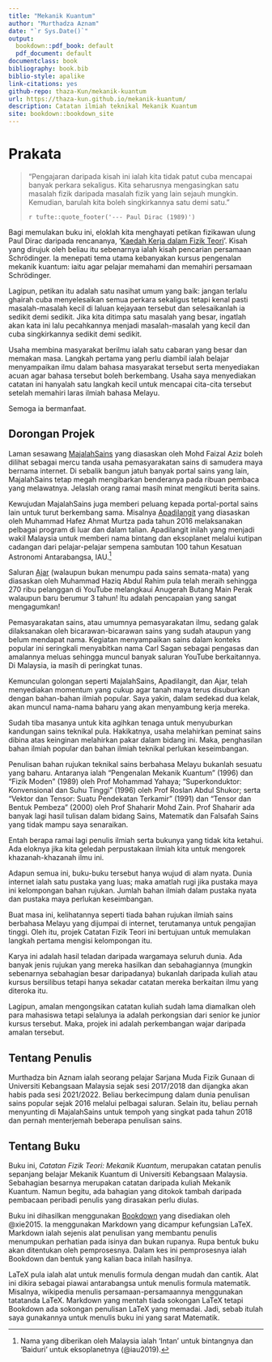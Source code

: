 ```yaml
--- 
title: "Mekanik Kuantum"
author: "Murthadza Aznam"
date: "`r Sys.Date()`"
output:
  bookdown::pdf_book: default
  pdf_document: default
documentclass: book
bibliography: book.bib
biblio-style: apalike
link-citations: yes
github-repo: thaza-Kun/mekanik-kuantum
url: https://thaza-kun.github.io/mekanik-kuantum/
description: Catatan ilmiah teknikal Mekanik Kuantum
site: bookdown::bookdown_site
---
```


# Prakata {-}

> "Pengajaran daripada kisah ini ialah kita tidak patut cuba mencapai banyak perkara sekaligus. Kita seharusnya mengasingkan satu masalah fizik daripada masalah fizik yang lain sejauh mungkin. Kemudian, barulah kita boleh singkirkannya satu demi satu."
>
>`r tufte::quote_footer('--- Paul Dirac (1989)')`

Bagi memulakan buku ini, eloklah kita menghayati petikan fizikawan ulung Paul Dirac daripada rencananya, '[Kaedah Kerja dalam Fizik Teori](https://fizikkini.com/kaedah-kerja-dalam-fizik-teori-bahagian-i/)'. Kisah yang dirujuk oleh beliau itu sebenarnya ialah kisah pencarian persamaan Schr&ouml;dinger. Ia menepati tema utama kebanyakan kursus pengenalan mekanik kuantum: iaitu agar pelajar memahami dan memahiri persamaan Schr&ouml;dinger.

Lagipun, petikan itu adalah satu nasihat umum yang baik: jangan terlalu ghairah cuba menyelesaikan semua perkara sekaligus tetapi kenal pasti masalah-masalah kecil di laluan kejayaan tersebut dan selesaikanlah ia sedikit demi sedikit. Jika kita ditimpa satu masalah yang besar, ingatlah akan kata ini lalu pecahkannya menjadi masalah-masalah yang kecil dan cuba singkirkannya sedikit demi sedikit.

Usaha membina masyarakat berilmu ialah satu cabaran yang besar dan memakan masa. Langkah pertama yang perlu diambil ialah belajar menyampaikan ilmu dalam bahasa masyarakat tersebut serta menyediakan acuan agar bahasa tersebut boleh berkembang. Usaha saya menyediakan catatan ini hanyalah satu langkah kecil untuk mencapai cita-cita tersebut setelah memahiri laras ilmiah bahasa Melayu.

Semoga ia bermanfaat.

## Dorongan Projek {-}

Laman sesawang [MajalahSains](www.majalahsains.com) yang diasaskan oleh Mohd Faizal Aziz boleh dilihat sebagai mercu tanda usaha pemasyarakatan sains di samudera maya bernama internet. Di sebalik bangun jatuh banyak portal sains yang lain, MajalahSains tetap megah mengibarkan benderanya pada ribuan pembaca yang melawatnya. Jelaslah orang ramai masih minat mengikuti berita sains.

Kewujudan MajalahSains juga memberi peluang kepada portal-portal sains lain untuk turut berkembang sama. Misalnya [Apadilangit](https://apadilangit.com/) yang diasaskan oleh Muhammad Hafez Ahmat Murtza pada tahun 2016 melaksanakan pelbagai program di luar dan dalam talian. Apadilangit inilah yang menjadi wakil Malaysia untuk memberi nama bintang dan eksoplanet melalui kutipan cadangan dari pelajar-pelajar sempena sambutan 100 tahun Kesatuan Astronomi Antarabangsa, IAU.^[Nama yang diberikan oleh Malaysia ialah 'Intan' untuk bintangnya dan 'Baiduri' untuk eksoplanetnya (@iau2019).]

Saluran [Ajar](https://www.youtube.com/c/AjarMalaysia) (walaupun bukan menumpu pada sains semata-mata) yang diasaskan oleh Muhammad Haziq Abdul Rahim pula telah meraih sehingga 270 ribu pelanggan di YouTube melangkaui Anugerah Butang Main Perak walaupun baru berumur 3 tahun! Itu adalah pencapaian yang sangat mengagumkan!

Pemasyarakatan sains, atau umumnya pemasyarakatan ilmu, sedang galak dilaksanakan oleh bicarawan-bicarawan sains yang sudah ataupun yang belum mendapat nama. Kegiatan menyampaikan sains dalam konteks popular ini seringkali menyabitkan nama Carl Sagan sebagai pengasas dan amalannya meluas sehingga muncul banyak saluran YouTube berkaitannya. Di Malaysia, ia masih di peringkat tunas.

Kemunculan golongan seperti MajalahSains, Apadilangit, dan Ajar, telah menyediakan momentum yang cukup agar tanah maya terus disuburkan dengan bahan-bahan ilmiah popular. Saya yakin, dalam sedekad dua kelak, akan muncul nama-nama baharu yang akan menyambung kerja mereka.

Sudah tiba masanya untuk kita agihkan tenaga untuk menyuburkan kandungan sains teknikal pula. Hakikatnya, usaha melahirkan peminat sains dibina atas keinginan melahirkan pakar dalam bidang ini. Maka, penghasilan bahan ilmiah popular dan bahan ilmiah teknikal perlukan keseimbangan.

Penulisan bahan rujukan teknikal sains berbahasa Melayu bukanlah sesuatu yang baharu. Antaranya ialah "Pengenalan Mekanik Kuantum" (1996) dan "Fizik Moden" (1989) oleh Prof Mohammad Yahaya; "Superkonduktor: Konvensional dan Suhu Tinggi" (1996) oleh Prof Roslan Abdul Shukor; serta "Vektor dan Tensor: Suatu Pendekatan Terkamir" (1991) dan "Tensor dan Bentuk Pembeza" (2000) oleh Prof Shaharir Mohd Zain. Prof Shaharir ada banyak lagi hasil tulisan dalam bidang Sains, Matematik dan Falsafah Sains yang tidak mampu saya senaraikan.

Entah berapa ramai lagi penulis ilmiah serta bukunya yang tidak kita ketahui. Ada eloknya jika kita geledah perpustakaan ilmiah kita untuk mengorek khazanah-khazanah ilmu ini.

Adapun semua ini, buku-buku tersebut hanya wujud di alam nyata. Dunia internet ialah satu pustaka yang luas; maka amatlah rugi jika pustaka maya ini kelompongan bahan rujukan. Jumlah bahan ilmiah dalam pustaka nyata dan pustaka maya perlukan keseimbangan.

Buat masa ini, kelihatannya seperti tiada bahan rujukan ilmiah sains berbahasa Melayu yang dijumpai di internet, terutamanya untuk pengajian tinggi. Oleh itu, projek Catatan Fizik Teori ini bertujuan untuk memulakan langkah pertama mengisi kelompongan itu.

Karya ini adalah hasil teladan daripada wargamaya seluruh dunia. Ada banyak jenis rujukan yang mereka hasilkan dan sebahagiannya (mungkin sebenarnya sebahagian besar daripadanya) bukanlah daripada kuliah atau kursus bersilibus tetapi hanya sekadar catatan mereka berkaitan ilmu yang diteroka itu.

Lagipun, amalan mengongsikan catatan kuliah sudah lama diamalkan oleh para mahasiswa tetapi selalunya ia adalah perkongsian dari senior ke junior kursus tersebut. Maka, projek ini adalah perkembangan wajar daripada amalan tersebut.

## Tentang Penulis {-}

Murthadza bin Aznam ialah seorang pelajar Sarjana Muda Fizik Gunaan di Universiti Kebangsaan Malaysia sejak sesi 2017/2018 dan dijangka akan habis pada sesi 2021/2022. Beliau berkecimpung dalam dunia penulisan sains popular sejak 2016 melalui pelbagai saluran. Selain itu, beliau pernah menyunting di MajalahSains untuk tempoh yang singkat pada tahun 2018 dan pernah menterjemah beberapa penulisan sains.

## Tentang Buku {-}

Buku ini, *Catatan Fizik Teori: Mekanik Kuantum*, merupakan catatan penulis sepanjang belajar Mekanik Kuantum di Universiti Kebangsaan Malaysia. Sebahagian besarnya merupakan catatan daripada kuliah Mekanik Kuantum. Namun begitu, ada bahagian yang ditokok tambah daripada pembacaan peribadi penulis yang dirasakan perlu diulas.

Buku ini dihasilkan menggunakan [Bookdown](https://bookdown.org/home/) yang disediakan oleh @xie2015. Ia menggunakan Markdown yang dicampur kefungsian LaTeX. Markdown ialah sejenis alat penulisan yang membantu penulis menumpukan perhatian pada isinya dan bukan rupanya. Rupa bentuk buku akan ditentukan oleh pemprosesnya. Dalam kes ini pemprosesnya ialah Bookdown dan bentuk yang kalian baca inilah hasilnya.

LaTeX pula ialah alat untuk menulis formula dengan mudah dan cantik. Alat ini dikira sebagai piawai antarabangsa untuk menulis formula matematik. Misalnya, wikipedia menulis persamaan-persamaannya menggunakan tatatanda LaTeX. Markdown yang mentah tiada sokongan LaTeX tetapi Bookdown ada sokongan penulisan LaTeX yang memadai. Jadi, sebab itulah saya gunakannya untuk menulis buku ini yang sarat Matematik.
